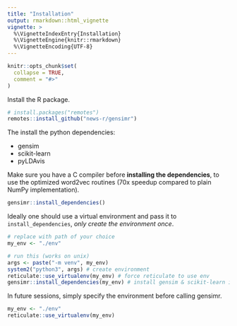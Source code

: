 ```yaml
---
title: "Installation"
output: rmarkdown::html_vignette
vignette: >
  %\VignetteIndexEntry{Installation}
  %\VignetteEngine{knitr::rmarkdown}
  %\VignetteEncoding{UTF-8}
---
```


```r
knitr::opts_chunk$set(
  collapse = TRUE,
  comment = "#>"
)
```

Install the R package.

```r
# install.packages("remotes")
remotes::install_github("news-r/gensimr")
```

The install the python dependencies:

- gensim
- scikit-learn
- pyLDAvis

Make sure you have a C compiler before __installing the dependencies__, to use the optimized word2vec routines (70x speedup compared to plain NumPy implementation).

```r
gensimr::install_dependencies()
```

Ideally one should use a virtual environment and pass it to `install_dependencies`, _only create the environment once_.

```r
# replace with path of your choice
my_env <- "./env"

# run this (works on unix)
args <- paste("-m venv", my_env)
system2("python3", args) # create environment
reticulate::use_virtualenv(my_env) # force reticulate to use env
gensimr::install_dependencies(my_env) # install gensim & scikit-learn in environment
```

In future sessions, simply specify the environment before calling gensimr.

```r
my_env <- "./env"
reticulate::use_virtualenv(my_env)
```